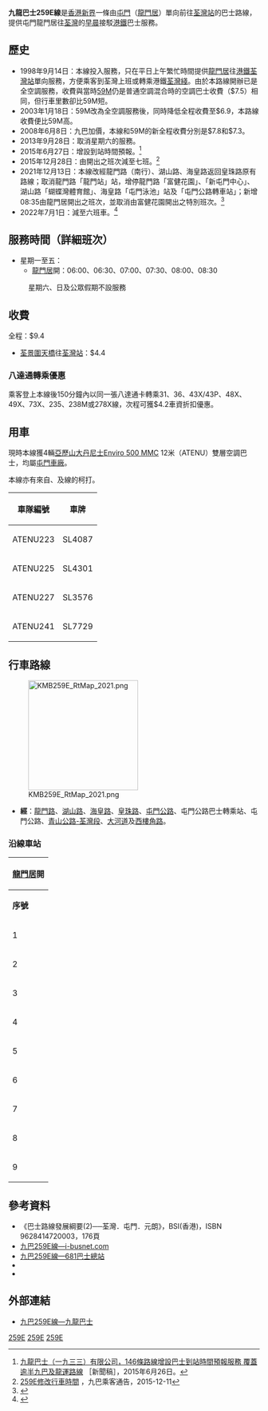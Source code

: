 {{公共汽車路線資訊
| 代表圖像= KMB SE3909 259E.jpg
| 圖像說明= 剛駛達[[荃灣站公共運輸交匯處|荃灣站]]的259E。
| 路線名稱= 九龍巴士259E線
| 外文名稱= {{lang|en|KMB Route 259E}}
| 經營者= 九龍巴士
| 所屬車廠 = [[九巴屯門車廠|屯門車廠]]（U）
| 全程行駛里程 = 19.8公里
| 全程行車時間 = 35分鐘
| 起點站 = [[屯門|屯門]]（[[龍門居|龍門居]]）
| 途經地點 = [[屯門公路|屯門公路]]
| 終點站 = [[荃灣站|荃灣站]]
| 服務時間 = 星期一至五
| 起點站服務時間 = 06:00-08:30
| 終點站服務時間 = 不提供回程
| 班次頻率 = 30分
| 服務時間以外替代路線=[[九龍巴士59M線|九龍巴士59M線]]<br>[[九龍巴士N260線|九龍巴士N260線]]
| 路線用車 = [[亞歷山大丹尼士Enviro_500_MMC|亞歷山大丹尼士Enviro 500 MMC]]（ATENU）
| 全程收費 = $9.4
| 分段收費站點= [[荃景圍天橋|荃景圍天橋]]往荃灣站：$4.4
| 去程分段收費站點= 
| 回程分段收費站點= 
| 主要競爭交通 = 港鐵[[屯馬綫|屯馬綫]]<br>[[九龍巴士59M線|九龍巴士59M線]]
| 備註 = 
}}

'''九龍巴士259E線'''是[[香港|香港]][[新界|新界]]一條由[[屯門|屯門]]（[[龍門居|龍門居]]）單向前往[[荃灣站|荃灣站]]的巴士路線，提供屯門龍門居往[[荃灣|荃灣]]的[[早晨|早晨]]接駁[[港鐵|港鐵]]巴士服務。

==歷史==
*1998年9月14日：本線投入服務，只在平日上午繁忙時間提供[[龍門居|龍門居]]往[[港鐵|港鐵]][[荃灣站|荃灣站]]單向服務，方便乘客到荃灣上班或轉乘港鐵[[荃灣綫|荃灣綫]]。由於本路線開辦已是全空調服務，收費與當時[[九龍巴士59M線|59M]]仍是普通空調混合時的空調巴士收費（$7.5）相同，但行車里數卻比59M短。
*2003年1月18日：59M改為全空調服務後，同時降低全程收費至$6.9，本路線收費便比59M高。
*2008年6月8日：九巴加價，本線和59M的新全程收費分別是$7.8和$7.3。
*2013年9月28日：取消星期六的服務。
*2015年6月27日：增設到站時間預報。<ref>[http://www.kmb.hk/tc/news/press/archives/news201506262242.html 九龍巴士（一九三三）有限公司，146條路線增設巴士到站時間預報服務 覆蓋逾半九巴及龍運路線] {{Wayback|url=http://www.kmb.hk/tc/news/press/archives/news201506262242.html |date=20201106000042 }}［新聞稿］，2015年6月26日。</ref>
*2015年12月28日：由{{bt|龍門居}}開出之班次減至七班。<ref>[http://www.kmb.hk/loadImage.php?page=1449737646_4297_0.jpg 259E修改行車時間] {{Wayback|url=http://www.kmb.hk/loadImage.php?page=1449737646_4297_0.jpg |date=20210117062804 }}，九巴乘客通告，2015-12-11</ref>
*2021年12月13日：本線改經龍門路（南行）、湖山路、海皇路返回皇珠路原有路線；取消龍門路「龍門站」站，增停龍門路「富健花園」、「新屯門中心」、湖山路「蝴蝶灣體育館」、海皇路「屯門泳池」站及「屯門公路轉車站」；新增08:35由龍門居開出之班次，並取消由富健花園開出之特別班次。<ref>{{Cite web |url=http://search.kmb.hk/KMBWebSite/AnnouncementPicture.ashx?url=1638934057_9428_0.pdf |title=259E 更改行車路線 (改經湖山路及海皇路) |access-date=2021-12-08 |archive-date=2021-12-10 |archive-url=https://web.archive.org/web/20211210132356/https://search.kmb.hk/kmbwebsite/AnnouncementPicture.ashx?url=1638934057_9428_0.pdf }}</ref>
*2022年7月1日：減至六班車。<ref>{{Cite web |url=https://search.kmb.hk/KMBWebSite/AnnouncementPicture.ashx?url=1656493421_3672_0.pdf |title=259E 修訂開車時間表 |access-date=2022-06-29 |archive-date=2022-06-29 |archive-url=https://search.kmb.hk/KMBWebSite/AnnouncementPicture.ashx?url=1656493421_3672_0.pdf }}</ref>

==服務時間（詳細班次）==
*星期一至五：
**[[龍門居|龍門居]]開：06:00、06:30、07:00、07:30、08:00、08:30
:星期六、日及公眾假期不設服務

==收費==
全程：$9.4
*[[荃景圍天橋|荃景圍天橋]]往[[荃灣站|荃灣站]]：$4.4
{{fare-remarks|KMB|fcs=Y}}
===八達通轉乘優惠===
乘客登上本線後150分鐘內以同一張八達通卡轉乘31、36、43X/43P、48X、49X、73X、235、238M或278X線，次程可獲$4.2車資折扣優惠。
{{屯門公路轉車站轉乘優惠}}

==用車==

現時本線獲4輛[[亞歷山大丹尼士Enviro_500_MMC|亞歷山大丹尼士Enviro 500 MMC]] 12米（ATENU）雙層空調巴士，均屬[[九巴屯門車廠|屯門車廠]]。

本線亦有來自{{KMB|59M}}、{{KMB|59X}}及{{KMB|61M}}線的柯打。
{| class="wikitable mw-collapsible mw-collapsed" style="text-align:center"
!車隊編號
!車牌
|-
|ATENU223
|SL4087
|-
|ATENU225
|SL4301
|-
|ATENU227
|SL3576
|-
|ATENU241
|SL7729
|}

==行車路線==
[[File:KMB259E_RtMap_2021.png|220px]]
*'''經'''：[[龍門路_(香港)|龍門路]]、[[湖山路|湖山路]]、[[海皇路|海皇路]]、[[皇珠路|皇珠路]]、[[屯門公路|屯門公路]]、屯門公路巴士轉乘站、屯門公路、[[青山公路-荃灣段|青山公路-荃灣段]]、[[大河道|大河道]]及[[西樓角路|西樓角路]]。

===沿線車站===
{|class="wikitable" style="text-align: center"
!colspan=3|[[龍門居|龍門居]]開 
|-
!'''序號'''!!'''車站名稱'''!!'''位置'''
|-
|1||[[龍門居|龍門居]]巴士總站||[[龍門居公共運輸交匯處|龍門居公共運輸交匯處]]
|-
|2||[[富健花園|富健花園]]||rowspan=2|[[龍門路_(香港)|龍門路]]
|-
|3||[[新屯門中心|新屯門中心]]
|-
|4||[[賽馬會屯門蝴蝶灣體育館|蝴蝶灣體育館]]||[[湖山路|湖山路]]
|-
|5||[[屯門泳池|屯門泳池]]||[[海皇路|海皇路]]
{{Routemapbreak|colspan=5|{{SR|9}}[[屯門公路|屯門公路]]}}
|-
|6||[[屯門公路|屯門公路]]轉車站（A5）||[[屯門公路巴士轉乘站|屯門公路巴士轉乘站]]
{{Routemapbreak|colspan=5|{{SR|9}}屯門公路}}
|-
|7||[[荃景圍天橋|荃景圍天橋]]||rowspan=2|[[青山公路－荃灣段|青山公路－荃灣段]]
|-
|8||[[愉景新城|愉景新城]]
|-
|9||[[荃灣站|荃灣站]]巴士總站||[[荃灣站公共運輸交匯處|荃灣站公共運輸交匯處]]
|}

==參考資料==
*《巴士路線發展綱要(2)──荃灣．屯門．元朗》，BSI(香港)，ISBN 9628414720003，176頁
*[http://www.i-busnet.com/busroute/kmb/kmbr259e.php 九巴259E線—i-busnet.com] {{Wayback|url=http://www.i-busnet.com/busroute/kmb/kmbr259e.php |date=20201201215803 }}
*[http://www.681busterminal.com/259e.html 九巴259E線—681巴士總站] {{Wayback|url=http://www.681busterminal.com/259e.html |date=20160305045957 }}
*{{cite book |last=容偉釗 |first= |date=2002年 |title=香港巴士掌故系列 二十世紀新界（西）區巴士路線發展史 |url=http://www.bsihobbies.hk/rd2/index-rd2.htm |location=香港 |publisher=BSI (香港) |page= |isbn=962-8414-62-3 |author-link= |access-date=2017-06-23 |archive-date=2016-03-26 |archive-url=https://web.archive.org/web/20160326041139/http://www.bsihobbies.hk/rd2/index-rd2.htm |dead-url=no }}
*{{cite book |last=郭炳華 |first= |date=2010年 |title=蛻變中的香港巴士（九龍新界篇） |url= |location=香港 |publisher=80M巴士專門店 |page= |isbn=962-8686-95-X |author-link= }}

==外部連結==
*[http://www.kmb.hk/chinese.php?page=search&prog=route_no.php&route_no=259E 九巴259E線—九龍巴士]

{{屯門區巴士路線列表}}
{{荃灣區巴士路線列表}}

[[Category:九龍巴士路線|259E]]
[[Category:屯門區巴士路線|259E]]
[[Category:荃灣區巴士路線|259E]]